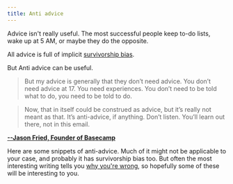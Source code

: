 ```yaml
---
title: Anti advice
---
```


Advice isn't really useful. The most successful people keep to-do lists, wake up at 5 AM, or maybe they do the opposite.

All advice is full of implicit [survivorship bias](https://xkcd.com/1827/).

But Anti advice can be useful.

> But my advice is generally that they don’t need advice. You don’t need advice at 17. You need experiences. You don’t need to be told what to do, you need to be told to do.

> Now, that in itself could be construed as advice, but it’s really not meant as that. It’s anti-advice, if anything. Don’t listen. You’ll learn out there, not in this email.

[**--Jason Fried, Founder of Basecamp**](https://twitter.com/jasonfried/status/1785745223949431275)

Here are some snippets of anti-advice. Much of it might not be applicable to your case, and probably it has survivorship bias too. But often the most interesting writing tells you [why you're wrong](/towrite), so hopefully some of these will be interesting to you.




